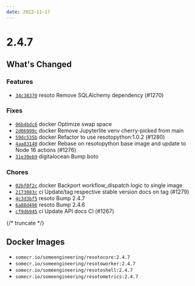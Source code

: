 ```yaml
---
date: 2022-11-17
---
```


# 2.4.7

## What's Changed

### Features

- [`34c38370`](https://github.com/someengineering/resoto/commit/34c38370) <span class="badge badge--secondary">resoto</span> Remove SQLAlchemy dependency (#1270)

### Fixes

- [`06b4bdc6`](https://github.com/someengineering/resoto/commit/06b4bdc6) <span class="badge badge--secondary">docker</span> Optimize swap space
- [`2d06999c`](https://github.com/someengineering/resoto/commit/2d06999c) <span class="badge badge--secondary">docker</span> Remove Jupyterlite venv cherry-picked from main
- [`59dc535b`](https://github.com/someengineering/resoto/commit/59dc535b) <span class="badge badge--secondary">docker</span> Refactor to use resotopython:1.0.2 (#1280)
- [`4aa83140`](https://github.com/someengineering/resoto/commit/4aa83140) <span class="badge badge--secondary">docker</span> Rebase on resotopython base image and update to Node 16 actions (#1276)
- [`31e30eb9`](https://github.com/someengineering/resoto/commit/31e30eb9) <span class="badge badge--secondary">digitalocean</span> Bump boto

### Chores

- [`02bf0f2c`](https://github.com/someengineering/resoto/commit/02bf0f2c) <span class="badge badge--secondary">docker</span> Backport workflow_dispatch logic to single image
- [`2173083c`](https://github.com/someengineering/resoto/commit/2173083c) <span class="badge badge--secondary">ci</span> Update/tag respective stable version docs on tag (#1279)
- [`4c3d3bf5`](https://github.com/someengineering/resoto/commit/4c3d3bf5) <span class="badge badge--secondary">resoto</span> Bump 2.4.7
- [`6a88d496`](https://github.com/someengineering/resoto/commit/6a88d496) <span class="badge badge--secondary">resoto</span> Bump 2.4.6
- [`cf9db945`](https://github.com/someengineering/resoto/commit/cf9db945) <span class="badge badge--secondary">ci</span> Update API docs CI (#1267)

{/* truncate */}

## Docker Images

- `somecr.io/someengineering/resotocore:2.4.7`
- `somecr.io/someengineering/resotoworker:2.4.7`
- `somecr.io/someengineering/resotoshell:2.4.7`
- `somecr.io/someengineering/resotometrics:2.4.7`
